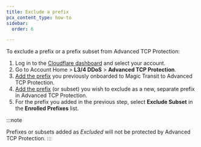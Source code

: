 ```yaml
---
title: Exclude a prefix
pcx_content_type: how-to
sidebar:
  order: 6

---
```


To exclude a prefix or a prefix subset from Advanced TCP Protection:

1. Log in to the [Cloudflare dashboard](https://dash.cloudflare.com) and select your account.
2. Go to Account Home > **L3/4 DDoS** > **Advanced TCP Protection**.
3. [Add the prefix](/ddos-protection/tcp-protection/how-to/add-prefix/) you previously onboarded to Magic Transit to Advanced TCP Protection.
4. [Add the prefix](/ddos-protection/tcp-protection/how-to/add-prefix/) (or subset) you wish to exclude as a new, separate prefix in Advanced TCP Protection.
5. For the prefix you added in the previous step, select **Exclude Subset** in the **Enrolled Prefixes** list.

:::note

Prefixes or subsets added as _Excluded_ will not be protected by Advanced TCP Protection.
:::